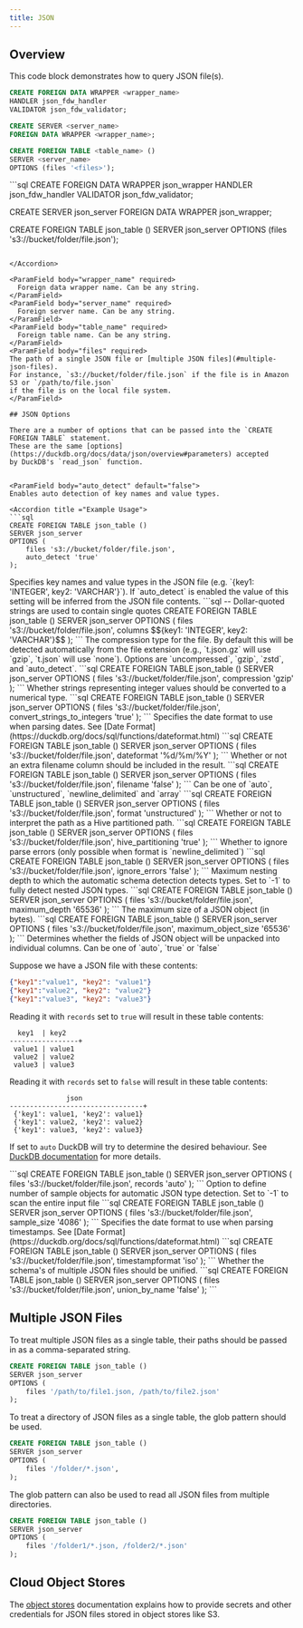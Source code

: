 ```yaml
---
title: JSON
---
```


## Overview

This code block demonstrates how to query JSON file(s).

```sql
CREATE FOREIGN DATA WRAPPER <wrapper_name>
HANDLER json_fdw_handler
VALIDATOR json_fdw_validator;

CREATE SERVER <server_name>
FOREIGN DATA WRAPPER <wrapper_name>;

CREATE FOREIGN TABLE <table_name> ()
SERVER <server_name>
OPTIONS (files '<files>');
```

<Accordion title ="Example Usage">
```sql
CREATE FOREIGN DATA WRAPPER json_wrapper
HANDLER json_fdw_handler
VALIDATOR json_fdw_validator;

CREATE SERVER json_server
FOREIGN DATA WRAPPER json_wrapper;

CREATE FOREIGN TABLE json_table ()
SERVER json_server
OPTIONS (files 's3://bucket/folder/file.json');

````

</Accordion>

<ParamField body="wrapper_name" required>
  Foreign data wrapper name. Can be any string.
</ParamField>
<ParamField body="server_name" required>
  Foreign server name. Can be any string.
</ParamField>
<ParamField body="table_name" required>
  Foreign table name. Can be any string.
</ParamField>
<ParamField body="files" required>
The path of a single JSON file or [multiple JSON files](#multiple-json-files).
For instance, `s3://bucket/folder/file.json` if the file is in Amazon S3 or `/path/to/file.json`
if the file is on the local file system.
</ParamField>

## JSON Options

There are a number of options that can be passed into the `CREATE FOREIGN TABLE` statement.
These are the same [options](https://duckdb.org/docs/data/json/overview#parameters) accepted
by DuckDB's `read_json` function.


<ParamField body="auto_detect" default="false">
Enables auto detection of key names and value types.

<Accordion title ="Example Usage">
```sql
CREATE FOREIGN TABLE json_table ()
SERVER json_server
OPTIONS (
    files 's3://bucket/folder/file.json',
    auto_detect 'true'
);
````

</Accordion>

</ParamField>

<ParamField body="columns" default="NULL">
Specifies key names and value types in the JSON file (e.g. `{key1: 'INTEGER', key2: 'VARCHAR'}`). If `auto_detect` is enabled the value of this setting will be inferred from the JSON file contents.

<Accordion title ="Example Usage">
```sql
-- Dollar-quoted strings are used to contain single quotes
CREATE FOREIGN TABLE json_table ()
SERVER json_server
OPTIONS (
    files 's3://bucket/folder/file.json',
    columns $${key1: 'INTEGER', key2: 'VARCHAR'}$$
);
```
</Accordion>
</ParamField>

<ParamField body="compression" default="auto_detect">
The compression type for the file. By default this will be detected automatically from the file extension (e.g., `t.json.gz` will use `gzip`, `t.json` will use `none`). Options are `uncompressed`, `gzip`, `zstd`, and `auto_detect`.

<Accordion title ="Example Usage">
```sql
CREATE FOREIGN TABLE json_table ()
SERVER json_server
OPTIONS (
    files 's3://bucket/folder/file.json',
    compression 'gzip'
);
```
</Accordion>
</ParamField>

<ParamField body="convert_strings_to_integers" default="false">
Whether strings representing integer values should be converted to a numerical type.

<Accordion title ="Example Usage">
```sql
CREATE FOREIGN TABLE json_table ()
SERVER json_server
OPTIONS (
    files 's3://bucket/folder/file.json',
    convert_strings_to_integers 'true'
);
```
</Accordion>
</ParamField>

<ParamField body="dateformat" default="iso">
Specifies the date format to use when parsing dates. See [Date Format](https://duckdb.org/docs/sql/functions/dateformat.html)

<Accordion title ="Example Usage">
```sql
CREATE FOREIGN TABLE json_table ()
SERVER json_server
OPTIONS (
    files 's3://bucket/folder/file.json',
    dateformat '%d/%m/%Y'
);
```
</Accordion>
</ParamField>

<ParamField body="filename" default="false">
Whether or not an extra filename column should be included in the result.

<Accordion title ="Example Usage">
```sql
CREATE FOREIGN TABLE json_table ()
SERVER json_server
OPTIONS (
    files 's3://bucket/folder/file.json',
    filename 'false'
);
```
</Accordion>
</ParamField>

<ParamField body="format" default="array">
Can be one of `auto`, `unstructured`, `newline_delimited` and `array`

<Accordion title ="Example Usage">
```sql
CREATE FOREIGN TABLE json_table ()
SERVER json_server
OPTIONS (
    files 's3://bucket/folder/file.json',
    format 'unstructured'
);
```
</Accordion>
</ParamField>

<ParamField body="hive_partitioning" default="false">
Whether or not to interpret the path as a Hive partitioned path.

<Accordion title ="Example Usage">
```sql
CREATE FOREIGN TABLE json_table ()
SERVER json_server
OPTIONS (
    files 's3://bucket/folder/file.json',
    hive_partitioning 'true'
);
```
</Accordion>
</ParamField>

<ParamField body="ignore_errors" default="false">
Whether to ignore parse errors (only possible when format is `newline_delimited`)

<Accordion title ="Example Usage">
```sql
CREATE FOREIGN TABLE json_table ()
SERVER json_server
OPTIONS (
    files 's3://bucket/folder/file.json',
    ignore_errors 'false'
);
```
</Accordion>
</ParamField>

<ParamField body="maximum_depth" default="-1">
Maximum nesting depth to which the automatic schema detection detects types. Set to `-1` to fully detect nested JSON types.

<Accordion title ="Example Usage">
```sql
CREATE FOREIGN TABLE json_table ()
SERVER json_server
OPTIONS (
    files 's3://bucket/folder/file.json',
    maximum_depth '65536'
);
```
</Accordion>
</ParamField>

<ParamField body="maximum_object_size" default="16777216">
The maximum size of a JSON object (in bytes).

<Accordion title ="Example Usage">
```sql
CREATE FOREIGN TABLE json_table ()
SERVER json_server
OPTIONS (
    files 's3://bucket/folder/file.json',
    maximum_object_size '65536'
);
```
</Accordion>
</ParamField>

<ParamField body="records" default="true">
Determines whether the fields of JSON object will be unpacked into individual columns.
Can be one of `auto`, `true` or `false`

Suppose we have a JSON file with these contents:

```json
{"key1":"value1", "key2": "value1"}
{"key1":"value2", "key2": "value2"}
{"key1":"value3", "key2": "value3"}
```

Reading it with `records` set to `true` will result in these table contents:

```csv
  key1  | key2
-----------------+
 value1 | value1
 value2 | value2
 value3 | value3
```

Reading it with `records` set to `false` will result in these table contents:

```csv
              json
---------------------------------+
 {'key1': value1, 'key2': value1}
 {'key1': value2, 'key2': value2}
 {'key1': value3, 'key2': value3}
```

If set to `auto` DuckDB will try to determine the desired behaviour. See [DuckDB documentation](https://duckdb.org/docs/data/json/overview#examples-of-records-settings) for more details.

<Accordion title ="Example Usage">
```sql
CREATE FOREIGN TABLE json_table ()
SERVER json_server
OPTIONS (
    files 's3://bucket/folder/file.json',
    records 'auto'
);
```
</Accordion>
</ParamField>

<ParamField body="sample_size" default="20480">
Option to define number of sample objects for automatic JSON type detection. Set to `-1` to scan the entire input file

<Accordion title ="Example Usage">
```sql
CREATE FOREIGN TABLE json_table ()
SERVER json_server
OPTIONS (
    files 's3://bucket/folder/file.json',
    sample_size '4086'
);
```
</Accordion>
</ParamField>

<ParamField body="timestampformat" default="iso">
Specifies the date format to use when parsing timestamps. See [Date Format](https://duckdb.org/docs/sql/functions/dateformat.html)

<Accordion title ="Example Usage">
```sql
CREATE FOREIGN TABLE json_table ()
SERVER json_server
OPTIONS (
    files 's3://bucket/folder/file.json',
    timestampformat 'iso'
);
```
</Accordion>
</ParamField>

<ParamField body="union_by_name" default="false">
Whether the schema's of multiple JSON files should be unified.

<Accordion title ="Example Usage">
```sql
CREATE FOREIGN TABLE json_table ()
SERVER json_server
OPTIONS (
    files 's3://bucket/folder/file.json',
    union_by_name 'false'
);
```
</Accordion>
</ParamField>

## Multiple JSON Files

To treat multiple JSON files as a single table, their paths should be passed in as a comma-separated
string.

```sql
CREATE FOREIGN TABLE json_table ()
SERVER json_server
OPTIONS (
    files '/path/to/file1.json, /path/to/file2.json'
);
```

To treat a directory of JSON files as a single table, the glob pattern should be used.

```sql
CREATE FOREIGN TABLE json_table ()
SERVER json_server
OPTIONS (
    files '/folder/*.json',
);
```

The glob pattern can also be used to read all JSON files from multiple directories.

```sql
CREATE FOREIGN TABLE json_table ()
SERVER json_server
OPTIONS (
    files '/folder1/*.json, /folder2/*.json'
);
```

## Cloud Object Stores

The [object stores](/ingest/object_stores) documentation explains how to provide secrets and other credentials for
JSON files stored in object stores like S3.
